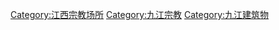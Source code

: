 [[Category:江西宗教场所|Category:江西宗教场所]]
[[Category:九江宗教|Category:九江宗教]]
[[Category:九江建筑物|Category:九江建筑物]]